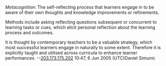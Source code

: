 ''Metacognition'': The self-reflecting process that learners engage in to be aware of their own thoughts and knowledge improvements or refinements. 

Methods include asking reflecting questions subsequent or concurrent to learning tasks or cues, which elicit personal reflection about the learning process and outcomes. 

It is thought by contemporary teachers to be a valuable strategy, which most successful learners engage in naturally to some extent. Therefore it is explicitly taught and utilised across curricula to enhance learner performances.
--[[User:203.173.175.202|203.173.175.202]] 10:47, 6 Jun 2005 (UTC)Daniel Simunic